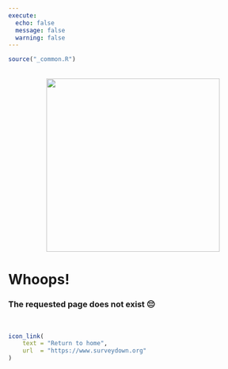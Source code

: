 ```yaml
---
execute: 
  echo: false
  message: false
  warning: false
---
```


```r
source("_common.R")
```

:::float-left

<br>
<center>
<img src="images/404-hippo.png" width=350>
</center>

# Whoops!

### The requested page does not exist 😔

<br>

```r
icon_link(
    text = "Return to home",
    url  = "https://www.surveydown.org"
)
```

:::
